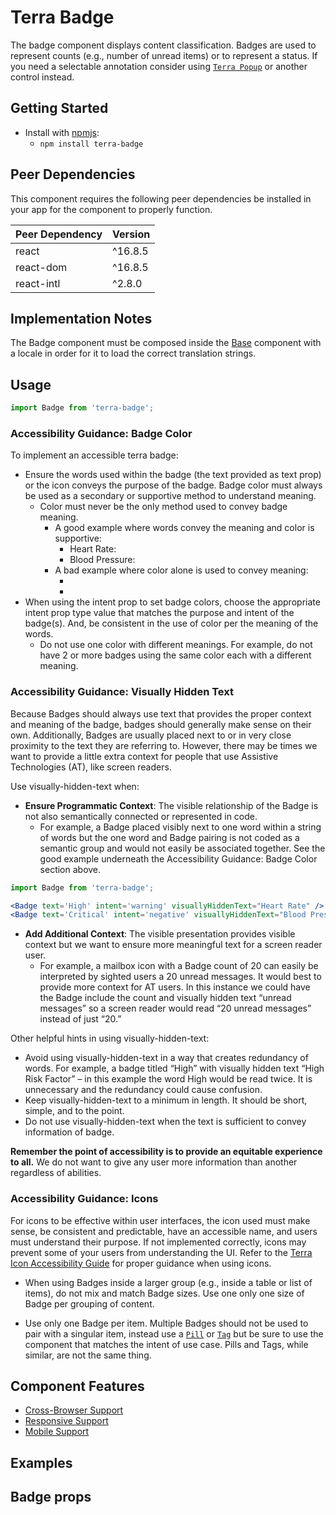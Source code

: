 


<Badge />

# Terra Badge

The badge component displays content classification. Badges are used to represent counts (e.g., number of unread items) or to represent a status. If you need a selectable annotation consider using [`Terra Popup`](https://engineering.cerner.com/terra-ui/components/cerner-terra-framework-docs/popup/popup) or another control instead.

## Getting Started

- Install with [npmjs](https://www.npmjs.com):
  - `npm install terra-badge`

<!-- AUTO-GENERATED-CONTENT:START Peer Dependencies -->
## Peer Dependencies

This component requires the following peer dependencies be installed in your app for the component to properly function.

| Peer Dependency | Version |
|-|-|
| react | ^16.8.5 |
| react-dom | ^16.8.5 |
| react-intl | ^2.8.0 |

<!-- AUTO-GENERATED-CONTENT:END -->

## Implementation Notes
The Badge component must be composed inside the [Base][1] component with a locale in order for it to load the correct translation strings.

[1]: https://engineering.cerner.com/terra-core/components/terra-base/base/base

## Usage

```jsx
import Badge from 'terra-badge';
```

<Notice variant="important" ariaLevel="2">

### Accessibility Guidance: Badge Color
To implement an accessible terra badge:

- Ensure the words used within the badge (the text provided as text prop) or the icon conveys the purpose of the badge. Badge color must always be used as a secondary or supportive method to understand meaning.
  - Color must never be the only method used to convey badge meaning. 
     - A good example where words convey the meaning and color is supportive: 
        - Heart Rate: <BadgeInDoc text='High' intent='warning' visuallyHiddenText="Heart Rate" />
        - Blood Pressure: <BadgeInDoc text='Critical' intent='negative' visuallyHiddenText="Blood Pressure"/>
     - A bad example where color alone is used to convey meaning:
        - <BadgeInDoc text='Heart Rate' intent='warning' />
        - <BadgeInDoc text='Blood Pressure' intent='negative' />
- When using the intent prop to set badge colors, choose the appropriate intent prop type value that matches the purpose and intent of the badge(s). And, be consistent in the use of color per the meaning of the words.
  - Do not use one color with different meanings. For example, do not have 2 or more badges using the same color each with a different meaning.

### Accessibility Guidance: Visually Hidden Text
Because Badges should always use text that provides the proper context and meaning of the badge, badges should generally make sense on their own. Additionally, Badges are usually placed next to or in very close proximity to the text they are referring to. However, there may be times we want to provide a little extra context for people that use Assistive Technologies (AT), like screen readers. 

Use visually-hidden-text when:

- **Ensure Programmatic Context**: The visible relationship of the Badge is not also semantically connected or represented in code.
  - For example, a Badge placed visibly next to one word within a string of words but the one word and Badge pairing is not coded as a semantic group and would not easily be associated together. See the good example underneath the Accessibility Guidance: Badge Color section above.

```jsx
import Badge from 'terra-badge';

<Badge text='High' intent='warning' visuallyHiddenText="Heart Rate" />
<Badge text='Critical' intent='negative' visuallyHiddenText="Blood Pressure"/>
```

- **Add Additional Context**: The visible presentation provides visible context but we want to ensure more meaningful text for a screen reader user.
  - For example, a mailbox icon with a Badge count of 20 can easily be interpreted by sighted users a 20 unread messages. It would best to provide more context for AT users. In this instance we could have the Badge include the count and visually hidden text “unread messages” so a screen reader would read “20 unread messages” instead of just “20.”

Other helpful hints in using visually-hidden-text:

- Avoid using visually-hidden-text in a way that creates redundancy of words. For example, a badge titled “High” with visually hidden text “High Risk Factor” – in this example the word High would be read twice. It is unnecessary and the redundancy could cause confusion.
- Keep visually-hidden-text to a minimum in length. It should be short, simple, and to the point.
- Do not use visually-hidden-text when the text is sufficient to convey information of badge.

**Remember the point of accessibility is to provide an equitable experience to all.** We do not want to give any user more information than another regardless of abilities.

### Accessibility Guidance: Icons

For icons to be effective within user interfaces, the icon used must make sense, be consistent and predictable, have an accessible name, and users must understand their purpose. If not implemented correctly, icons may prevent some of your users from understanding the UI. Refer to the [Terra Icon Accessibility Guide](https://engineering.cerner.com/terra-ui/components/cerner-terra-core-docs/icon/accessibility-guide) for proper guidance when using icons.

</Notice>

- When using Badges inside a larger group (e.g., inside a table or list of items), do not mix and match Badge sizes. Use one only one size of Badge per grouping of content.

- Use only one Badge per item. Multiple Badges should not be used to pair with a singular item, instead use a [`Pill`](https://engineering.cerner.com/terra-ui/components/cerner-terra-framework-docs/pills/filter-pills) or [`Tag`](https://engineering.cerner.com/terra-ui/components/cerner-terra-core-docs/tag/about) but  be sure to use the component that matches the intent of use case. Pills and Tags, while similar, are not the same thing.

## Component Features
* [Cross-Browser Support](https://engineering.cerner.com/terra-ui/about/terra-ui/component-standards#cross-browser-support)
* [Responsive Support](https://engineering.cerner.com/terra-ui/about/terra-ui/component-standards#responsive-support)
* [Mobile Support](https://engineering.cerner.com/terra-ui/about/terra-ui/component-standards#mobile-support)

## Examples
<BadgeIntent title="Intent" />
<BadgeSize title="Size" />
<BadgeIcon title="Icon" />
<BadgeVisuallyHiddenText title="VisuallyHiddenText" />
<BadgeInTable title="BadgeInTable" />

## Badge props
<BadgePropsTable />
